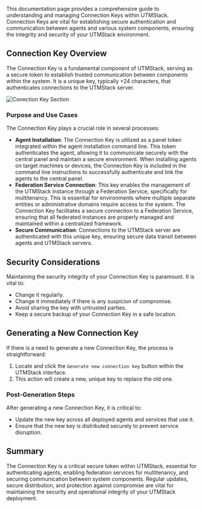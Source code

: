 This documentation page provides a comprehensive guide to understanding and managing Connection Keys within UTMStack. Connection Keys are vital for establishing secure authentication and communication between agents and various system components, ensuring the integrity and security of your UTMStack environment.

## Connection Key Overview

The Connection Key is a fundamental component of UTMStack, serving as a secure token to establish trusted communication between components within the system. It is a unique key, typically +24 characters, that authenticates connections to the UTMStack server.

![Conection Key Section](https://mintcdn.com/utmstack/-JweBhSZIV7FRzin/images/configuration/application_management.png?fit=max&auto=format&n=-JweBhSZIV7FRzin&q=85&s=d76b67e58ca95f568be2f5b9a59ed448)

### Purpose and Use Cases

The Connection Key plays a crucial role in several processes:

*   **Agent Installation**: The Connection Key is utilized as a panel token integrated within the agent installation command line. This token authenticates the agent, allowing it to communicate securely with the central panel and maintain a secure environment. When installing agents on target machines or devices, the Connection Key is included in the command line instructions to successfully authenticate and link the agents to the central panel.
*   **Federation Service Connection**: This key enables the management of the UTMStack instance through a Federation Service, specifically for multitenancy. This is essential for environments where multiple separate entities or administrative domains require access to the system. The Connection Key facilitates a secure connection to a Federation Service, ensuring that all federated instances are properly managed and maintained within a centralized framework.
*   **Secure Communication**: Connections to the UTMStack server are authenticated with this unique key, ensuring secure data transit between agents and UTMStack servers.

## Security Considerations

Maintaining the security integrity of your Connection Key is paramount. It is vital to:

*   Change it regularly.
*   Change it immediately if there is any suspicion of compromise.
*   Avoid sharing the key with untrusted parties.
*   Keep a secure backup of your Connection Key in a safe location.

## Generating a New Connection Key

If there is a need to generate a new Connection Key, the process is straightforward:

1.  Locate and click the `Generate new connection key` button within the UTMStack interface.
2.  This action will create a new, unique key to replace the old one.

### Post-Generation Steps

After generating a new Connection Key, it is critical to:

*   Update the new key across all deployed agents and services that use it.
*   Ensure that the new key is distributed securely to prevent service disruption.

## Summary

The Connection Key is a critical secure token within UTMStack, essential for authenticating agents, enabling federation services for multitenancy, and securing communication between system components. Regular updates, secure distribution, and protection against compromise are vital for maintaining the security and operational integrity of your UTMStack deployment.